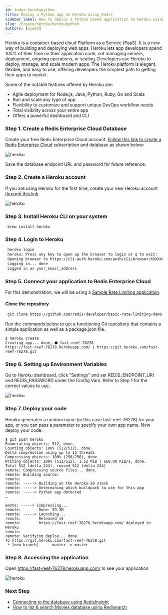 ```yaml
---
id: index-herokupython
title: Deploy a Python app on Heroku using Redis
sidebar_label: How to deploy a Python based application on Heroku using Redis
slug: /create/heroku/herokupython
authors: [ajeet]
---
```



Heroku is a container-based cloud Platform as a Service (PaaS). It is a new way of building and deploying web apps. Heroku lets app developers spend 100% of their time on their application code, not managing servers, deployment, ongoing operations, or scaling. Developers use Heroku to deploy, manage, and scale modern apps. The Heroku platform is elegant, flexible, and easy to use, offering developers the simplest path to getting their apps to market.

Some of the notable features offered by Heroku are:

- Agile deployment for Node.js, Java, Python, Ruby, Go and Scala
- Run and scale any type of app
- Flexibility to customize and support unique DevOps workflow needs
- Total visibility across your entire app
- Offers a powerful dashboard and CLI

### Step 1. Create a Redis Enterprise Cloud Database

Create your free Redis Enterprise Cloud account. [Follow this link to create a Redis Enterprise Cloud](/create/rediscloud) subscription and database as shown below:

![heroku](rediscloud.png)

Save the database endpoint URL and password for future reference.


### Step 2. Create a Heroku account

If you are using Heroku for the first time, create your new Heroku account [through this link](https://signup.heroku.com/login).

![heroku](create_heroku.png)


### Step 3. Install Heroku CLI on your system

   ```macos
    brew install heroku
   ```

### Step 4. Login to Heroku

   ```bash
    heroku login
    heroku: Press any key to open up the browser to login or q to exit:
    Opening browser to https://cli-auth.heroku.com/auth/cli/browser/XXXXXXXXXXA
    Logging in... done
    Logged in as your_email_address
   ```


### Step 5. Connect your application to Redis Enterprise Cloud

For this demonstration, we will be using a [Sample Rate Limiting application](https://github.com/redis-developer/basic-rate-limiting-demo-python).

#### Clone the repository

   ```bash
    git clone https://github.com/redis-developer/basic-rate-limiting-demo-python
   ```

Run the commands below to get a functioning Git repository that contains a simple application as well as a package.json file.



```
$ heroku create
Creating app... done, ⬢ fast-reef-76278
https://fast-reef-76278.herokuapp.com/ | https://git.heroku.com/fast-reef-76278.git
```

### Step 6. Setting up Environment Variables

Go to Heroku dashboard, click "Settings" and set REDIS_ENDPOINT_URI and REDIS_PASSWORD under the Config Vars.
Refer to Step 1 for the correct values to use.

![heroku](heroku_app1_env.png)



### Step 7. Deploy your code

Heroku generates a random name (in this case fast-reef-76278) for your app, or you can pass a parameter to specify your own app name.
Now deploy your code:
 


```
$ git push heroku                        
Enumerating objects: 512, done.
Counting objects: 100% (512/512), done.
Delta compression using up to 12 threads
Compressing objects: 100% (256/256), done.
Writing objects: 100% (512/512), 1.52 MiB | 660.00 KiB/s, done.
Total 512 (delta 244), reused 512 (delta 244)
remote: Compressing source files... done.
remote: Building source:
remote: 
remote: -----> Building on the Heroku-20 stack
remote: -----> Determining which buildpack to use for this app
remote: -----> Python app detected
…

emote: -----> Compressing...
remote:        Done: 59.3M
remote: -----> Launching...
remote:        Released v5
remote:        https://fast-reef-76278.herokuapp.com/ deployed to Heroku
remote: 
remote: Verifying deploy... done.
To https://git.heroku.com/fast-reef-76278.git
 * [new branch]      master -> master
```

### Step 8. Accessing the application


Open https://fast-reef-76278.herokuapp.com/ to see your application

![heroku](heroku_ratelimiter.png)



### Next Step

- [Connecting to the database using RedisInsight](/explore/redisinsight/)
- [How to list & search Movies database using Redisearch](/howtos/moviesdatabase/getting-started/)
